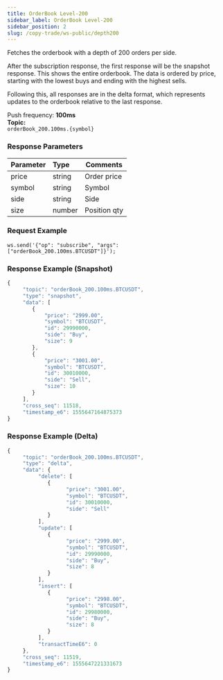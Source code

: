 ```yaml
---
title: OrderBook Level-200
sidebar_label: OrderBook Level-200
sidebar_position: 2
slug: /copy-trade/ws-public/depth200
---
```



Fetches the orderbook with a depth of 200 orders per side.<br/>

After the subscription response, the first response will be the snapshot response. This shows the entire orderbook. The data is ordered by price, starting with the lowest buys and ending with the highest sells.<br/>

Following this, all responses are in the delta format, which represents updates to the orderbook relative to the last response.<br/>

Push frequency: **100ms**<br/>
**Topic:**<br/>
`orderBook_200.100ms.{symbol}`

### Response Parameters
| Parameter | Type | Comments|
|:----- |:-----|----- |
|price |string |Order price |
|symbol |string |Symbol |
|side |string |Side |
|size |number |Position qty |

### Request Example

<Tabs>
<TabItem value="console" label="Console">

```http
ws.send('{"op": "subscribe", "args": ["orderBook_200.100ms.BTCUSDT"]}');
```

</TabItem>
</Tabs>

### Response Example (Snapshot)

<Tabs>
<TabItem value="js linear" label="linear">

```javascript
{
     "topic": "orderBook_200.100ms.BTCUSDT",
     "type": "snapshot",
     "data": [
        {
            "price": "2999.00",
            "symbol": "BTCUSDT",
            "id": 29990000,
            "side": "Buy",
            "size": 9
        },
        {
            "price": "3001.00",
            "symbol": "BTCUSDT",
            "id": 30010000,
            "side": "Sell",
            "size": 10
        }
     ],
     "cross_seq": 11518,
     "timestamp_e6": 1555647164875373
}
```
</TabItem>
</Tabs>

### Response Example (Delta)

<Tabs>
<TabItem value="js linear" label="linear">

```javascript
{
     "topic": "orderBook_200.100ms.BTCUSDT",
     "type": "delta",
     "data": {
          "delete": [
             {
                   "price": "3001.00",
                   "symbol": "BTCUSDT",
                   "id": 30010000,
                   "side": "Sell"
             }
          ],
          "update": [
             {
                   "price": "2999.00",
                   "symbol": "BTCUSDT",
                   "id": 29990000,
                   "side": "Buy",
                   "size": 8
             }
          ],
          "insert": [
             {
                   "price": "2998.00",
                   "symbol": "BTCUSDT",
                   "id": 29980000,
                   "side": "Buy",
                   "size": 8
             }
          ],
          "transactTimeE6": 0
     },
     "cross_seq": 11519,
     "timestamp_e6": 1555647221331673
}
```
</TabItem>
</Tabs>